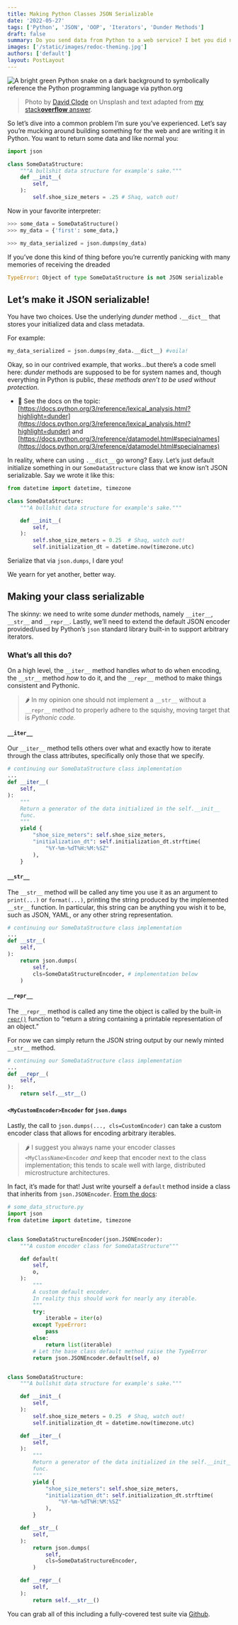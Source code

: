 ```yaml
---
title: Making Python Classes JSON Serializable
date: '2022-05-27'
tags: ['Python', 'JSON', 'OOP', 'Iterators', 'Dunder Methods']
draft: false
summary: Do you send data from Python to a web service? I bet you did not know your classes could be JSON serializable. Herein I'll show you how.
images: ['/static/images/redoc-theming.jpg']
authors: ['default']
layout: PostLayout
---
```


<Image
  className="rounded-md shadow-md"
  src="/static/images/making-python-classes-json-serializable.jpg"
  alt="A bright green Python snake on a dark background to symbolically reference the Python programming language via python.org"
  height={800}
  width={1200}
/>
> Photo by [David Clode](https://tracts4free.wordpress.com/) on Unsplash and text adapted from [my stack**overflow**
answer](https://stackoverflow.com/a/70972852).

So let’s dive into a common problem I’m sure you’ve experienced. Let’s say you’re mucking around building something for the web and are writing it in Python. You want to return some data and like normal you:

```python
import json

class SomeDataStructure:
    """A bullshit data structure for example's sake."""
    def __init__(
        self,
    ):
        self.shoe_size_meters = .25 # Shaq, watch out!
```

Now in your favorite interpreter:

```python
>>> some_data = SomeDataStructure()
>>> my_data = {'first': some_data,}

>>> my_data_serialized = json.dumps(my_data)
```

If you’ve done this kind of thing before you’re currently panicking with many memories of receiving the dreaded

```python
TypeError: Object of type SomeDataStructure is not JSON serializable
```

## Let’s make it JSON serializable!

You have two choices. Use the underlying _dunder_ method `.__dict__` that stores your initialized data and class metadata.

For example:

```python
my_data_serialized = json.dumps(my_data.__dict__) #voila!
```

Okay, so in our contrived example, that works…but there’s a code smell here: _dunder_ methods are supposed to be for system names and, though everything in Python is public, _these methods aren’t to be used without protection_.

- 📔 See the docs on the topic: [https://docs.python.org/3/reference/lexical_analysis.html?highlight=dunder](https://docs.python.org/3/reference/lexical_analysis.html?highlight=dunder) and [https://docs.python.org/3/reference/datamodel.html#specialnames](https://docs.python.org/3/reference/datamodel.html#specialnames)

In reality, where can using `.__dict__` go wrong? Easy. Let’s just default initialize something in our `SomeDataStructure` class that we know isn’t JSON serializable. Say we wrote it like this:

```python
from datetime import datetime, timezone

class SomeDataStructure:
    """A bullshit data structure for example's sake."""

    def __init__(
        self,
    ):
        self.shoe_size_meters = 0.25  # Shaq, watch out!
        self.initialization_dt = datetime.now(timezone.utc)

```

Serialize that via `json.dumps`, I dare you!

We yearn for yet another, better way.

## Making your class serializable

The skinny: we need to write some _dunder_ methods, namely `__iter__`, `__str__` and `__repr__`. Lastly, we’ll need to extend the default JSON encoder provided/used by Python’s `json` standard library built-in to support arbitrary iterators.

### What’s all this do?

On a high level, the `__iter__` method handles _what_ to do when encoding, the `__str__` method _how_ to do it, and the `__repr__` method to make things consistent and Pythonic.

> 🌶 In my opinion one should not implement a `__str__` without a `__repr__` method to properly adhere to the squishy, moving target that is _Pythonic code._

#### `__iter__`

Our `__iter__` method tells others over what and exactly how to iterate through the class attributes, specifically only those that we specify.

```python
# continuing our SomeDataStructure class implementation
...
def __iter__(
    self,
):
    """
    Return a generator of the data initialized in the self.__init__
    func.
    """
    yield {
        "shoe_size_meters": self.shoe_size_meters,
        "initialization_dt": self.initialization_dt.strftime(
            "%Y-%m-%dT%H:%M:%SZ"
        ),
    }
```

#### `__str__`

The `__str__` method will be called any time you use it as an argument to `print(...)` or `format(...)`, printing the string produced by the implemented `__str__` function. In particular, this string can be anything you wish it to be, such as JSON, YAML, or any other string representation.

```python
# continuing our SomeDataStructure class implementation
...
def __str__(
    self,
):
    return json.dumps(
        self,
        cls=SomeDataStructureEncoder, # implementation below
    )
```

#### `__repr__`

The `__repr__` method is called any time the object is called by the built-in [`repr()`](https://docs.python.org/3/library/functions.html#repr) function to “return a string containing a printable representation of an object.”

For now we can simply return the JSON string output by our newly minted `__str__` method.

```python
# continuing our SomeDataStructure class implementation
...
def __repr__(
    self,
):
    return self.__str__()
```

#### `<MyCustomEncoder>Encoder` for `json.dumps`

Lastly, the call to `json.dumps(..., cls=CustomEncoder)` can take a custom encoder class that allows for encoding arbitrary iterables.

> 🌶 I suggest you always name your encoder classes `<MyClassName>Encoder` _and_ keep that encoder next to the class implementation; this tends to scale well with large, distributed microstructure architectures.

In fact, it’s made for that! Just write yourself a `default` method inside a class that inherits from `json.JSONEncoder`. [From the docs](https://docs.python.org/3/library/json.html#json.JSONEncoder.default):

```python
# some_data_structure.py
import json
from datetime import datetime, timezone


class SomeDataStructureEncoder(json.JSONEncoder):
    """A custom encoder class for SomeDataStructure"""

    def default(
        self,
        o,
    ):
        """
        A custom default encoder.
        In reality this should work for nearly any iterable.
        """
        try:
            iterable = iter(o)
        except TypeError:
            pass
        else:
            return list(iterable)
        # Let the base class default method raise the TypeError
        return json.JSONEncoder.default(self, o)


class SomeDataStructure:
    """A bullshit data structure for example's sake."""

    def __init__(
        self,
    ):
        self.shoe_size_meters = 0.25  # Shaq, watch out!
        self.initialization_dt = datetime.now(timezone.utc)

    def __iter__(
        self,
    ):
        """
        Return a generator of the data initialized in the self.__init__
        func.
        """
        yield {
            "shoe_size_meters": self.shoe_size_meters,
            "initialization_dt": self.initialization_dt.strftime(
                "%Y-%m-%dT%H:%M:%SZ"
            ),
        }

    def __str__(
        self,
    ):
        return json.dumps(
            self,
            cls=SomeDataStructureEncoder,
        )

    def __repr__(
        self,
    ):
        return self.__str__()
```

You can grab all of this including a fully-covered test suite via [Github](https://github.com/thinkjrs/demo-code/tree/main/json-encode-python-classes).
